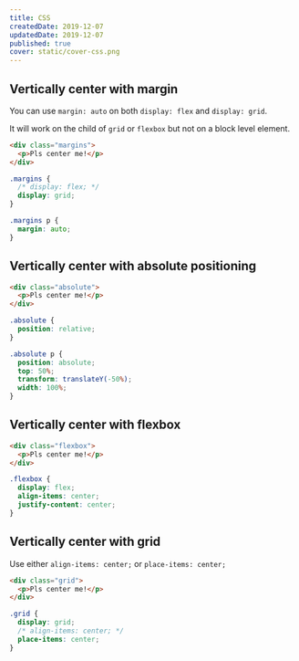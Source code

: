 ```yaml
---
title: CSS
createdDate: 2019-12-07
updatedDate: 2019-12-07
published: true
cover: static/cover-css.png
---
```


## Vertically center with margin

You can use `margin: auto` on both `display: flex` and
`display: grid`.

It will work on the child of `grid` or `flexbox` but not on a block
level element.

```html
<div class="margins">
  <p>Pls center me!</p>
</div>
```

```css
.margins {
  /* display: flex; */
  display: grid;
}

.margins p {
  margin: auto;
}
```

## Vertically center with absolute positioning

```html
<div class="absolute">
  <p>Pls center me!</p>
</div>
```

```css
.absolute {
  position: relative;
}

.absolute p {
  position: absolute;
  top: 50%;
  transform: translateY(-50%);
  width: 100%;
}
```

## Vertically center with flexbox

```html
<div class="flexbox">
  <p>Pls center me!</p>
</div>
```

```css
.flexbox {
  display: flex;
  align-items: center;
  justify-content: center;
}
```

## Vertically center with grid

Use either `align-items: center;` or `place-items: center;`

```html
<div class="grid">
  <p>Pls center me!</p>
</div>
```

```css
.grid {
  display: grid;
  /* align-items: center; */
  place-items: center;
}
```
